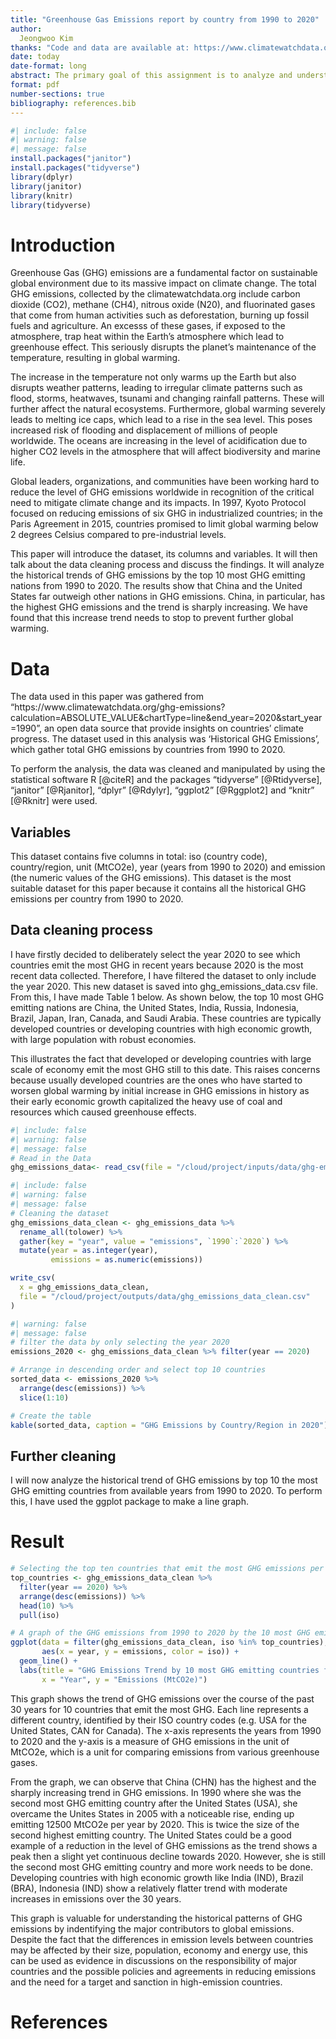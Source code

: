 ```yaml
---
title: "Greenhouse Gas Emissions report by country from 1990 to 2020"
author: 
  Jeongwoo Kim 
thanks: "Code and data are available at: https://www.climatewatchdata.org/ghg-emissions?calculation=ABSOLUTE_VALUE&chartType=line&end_year=2020&start_year=1990."
date: today
date-format: long
abstract: The primary goal of this assignment is to analyze and understand the patterns, trends and implications of the historical data of the Greenhouse Gas (GHG) emissions in the world from 1990 to 2020. GHG emissions are threatening the ecosystem of the Earth and it requires collaborate efforts at national level to reduce these emissions. I have identified the nations that emit significant amount of GHG and have created a graph to show the historical trend of GHG emissions by countries. This paper aims to raise concern for the high level of GHG emissions worldwide and call for an action to reduce this. 
format: pdf
number-sections: true
bibliography: references.bib
---
```


```r
#| include: false
#| warning: false
#| message: false
install.packages("janitor")
install.packages("tidyverse")
library(dplyr)
library(janitor)
library(knitr)
library(tidyverse)
```



# Introduction

Greenhouse Gas (GHG) emissions are a fundamental factor on sustainable global environment due to its massive impact on climate change. The total GHG emissions, collected by the climatewatchdata.org include carbon dioxide (CO2), methane (CH4), nitrous oxide (N20), and fluorinated gases that come from human activities such as deforestation, burning up fossil fuels and agriculture. An excesss of these gases, if exposed to the atmosphere, trap heat within the Earth's atmosphere which lead to greenhouse effect. This seriously disrupts the planet's maintenance of the temperature, resulting in global warming. 

The increase in the temperature not only warms up the Earth but also disrupts weather patterns, leading to irregular climate patterns such as flood, storms, heatwaves, tsunami and changing rainfall patterns. These will further affect the natural ecosystems. Furthermore, global warming severely leads to melting ice caps, which lead to a rise in the sea level. This poses increased risk of flooding and displacement of millions of people worldwide. The oceans are increasing in the level of acidification due to higher CO2 levels in the atmosphere that will affect biodiversity and marine life. 

Global leaders, organizations, and communities have been working hard to reduce the level of GHG emissions worldwide in recognition of the critical need to mitigate climate change and its impacts. In 1997, Kyoto Protocol focused on reducing emissions of six GHG in industrialized countries; in the Paris Agreement in 2015, countries promised to limit global warming below 2 degrees Celsius compared to pre-industrial levels. 

This paper will introduce the dataset, its columns and variables. It will then talk about the data cleaning process and discuss the findings. It will analyze the historical trends of GHG emissions by the top 10 most GHG emitting nations from 1990 to 2020. The results show that China and the United States far outweigh other nations in GHG emissions. China, in particular, has the highest GHG emissions and the trend is sharply increasing. We have found that this increase trend needs to stop to prevent further global warming. 


# Data {#sec-data}

The data used in this paper was gathered from "https://www.climatewatchdata.org/ghg-emissions?calculation=ABSOLUTE_VALUE&chartType=line&end_year=2020&start_year=1990", an open data source that provide insights on countries' climate progress. The dataset used in this analysis was 'Historical GHG Emissions', which gather total GHG emissions by countries from 1990 to 2020. 

To perform the analysis, the data was cleaned and manipulated by using the statistical software R [@citeR] and the packages "tidyverse" [@Rtidyverse], "janitor" [@Rjanitor], "dplyr" [@Rdylyr], "ggplot2" [@Rggplot2] and "knitr" [@Rknitr] were used. 

## Variables {#sec-data}

This dataset contains five columns in total: iso (country code), country/region, unit (MtCO2e), year (years from 1990 to 2020) and emission (the numeric values of the GHG emissions). This dataset is the most suitable dataset for this paper because it contains all the historical GHG emissions per country from 1990 to 2020. 

## Data cleaning process

I have firstly decided to deliberately select the year 2020 to see which countries emit the most GHG in recent years because 2020 is the most recent data collected. Therefore, I have filtered the dataset to only include the year 2020. This new dataset is saved into ghg_emissions_data.csv file. From this, I have made Table 1 below. As shown below, the top 10 most GHG emitting nations are China, the United States, India, Russia, Indonesia, Brazil, Japan, Iran, Canada, and Saudi Arabia. These countries are typically developed countries or developing countries with high economic growth, with large population with robust economies. 

This illustrates the fact that developed or developing countries with large scale of economy emit the most GHG still to this date. This raises concerns because usually developed countries are the ones who have started to worsen global warming by initial increase in GHG emissions in history as their early economic growth capitalized the heavy use of coal and resources which caused greenhouse effects. 

```r
#| include: false
#| warning: false
#| message: false
# Read in the Data
ghg_emissions_data<- read_csv(file = "/cloud/project/inputs/data/ghg-emissions.csv", show_col_types = FALSE)
```


```r
#| include: false
#| warning: false
#| message: false
# Cleaning the dataset 
ghg_emissions_data_clean <- ghg_emissions_data %>%
  rename_all(tolower) %>%
  gather(key = "year", value = "emissions", `1990`:`2020`) %>%
  mutate(year = as.integer(year),
         emissions = as.numeric(emissions))

write_csv(
  x = ghg_emissions_data_clean, 
  file = "/cloud/project/outputs/data/ghg_emissions_data_clean.csv"
) 
```


```r
#| warning: false
#| message: false
# filter the data by only selecting the year 2020
emissions_2020 <- ghg_emissions_data_clean %>% filter(year == 2020)

# Arrange in descending order and select top 10 countries
sorted_data <- emissions_2020 %>%
  arrange(desc(emissions)) %>%
  slice(1:10)

# Create the table
kable(sorted_data, caption = "GHG Emissions by Country/Region in 2020")
```

## Further cleaning 

I will now analyze the historical trend of GHG emissions by top 10 the most GHG emitting countries from available years from 1990 to 2020. To perform this, I have used the ggplot package to make a line graph. 

# Result 

```r
# Selecting the top ten countries that emit the most GHG emissions per year. This is because about 60% of total emissions come from 10 countries. 
top_countries <- ghg_emissions_data_clean %>%
  filter(year == 2020) %>%
  arrange(desc(emissions)) %>%
  head(10) %>%
  pull(iso)

# A graph of the GHG emissions from 1990 to 2020 by the 10 most GHG emitting countries 
ggplot(data = filter(ghg_emissions_data_clean, iso %in% top_countries), 
       aes(x = year, y = emissions, color = iso)) +
  geom_line() +
  labs(title = "GHG Emissions Trend by 10 most GHG emitting countries from 1990-2020",
       x = "Year", y = "Emissions (MtCO2e)")
```

This graph shows the trend of GHG emissions over the course of the past 30 years for 10 countries that emit the most GHG. Each line represents a different country, identified by their ISO country codes (e.g. USA for the United States, CAN for Canada). The x-axis represents the years from 1990 to 2020 and the y-axis is a measure of GHG emissions in the unit of MtCO2e, which is a unit for comparing emissions from various greenhouse gases. 

From the graph, we can observe that China (CHN) has the highest and the sharply increasing trend in GHG emissions. In 1990 where she was the second most GHG emitting country after the United States (USA), she overcame the Unites States in 2005 with a noticeable rise, ending up emitting 12500 MtCO2e per year by 2020. This is twice the size of the second highest emitting country. The United States could be a good example of a reduction in the level of GHG emissions as the trend shows a peak then a slight yet continuous decline towards 2020. However, she is still the second most GHG emitting country and more work needs to be done. Developing countries with high economic growth like India (IND), Brazil (BRA), Indonesia (IND) show a relatively flatter trend with moderate increases in emissions over the 30 years. 

This graph is valuable for understanding the historical patterns of GHG emissions by indentifying the major contributors to global emissions. Despite the fact that the differences in emission levels between countries may be affected by their size, population, economy and energy use, this can be used as evidence in discussions on the responsibility of major countries and the possible policies and agreements in reducing emissions and the need for a target and sanction in high-emission countries. 

\newpage

# References


